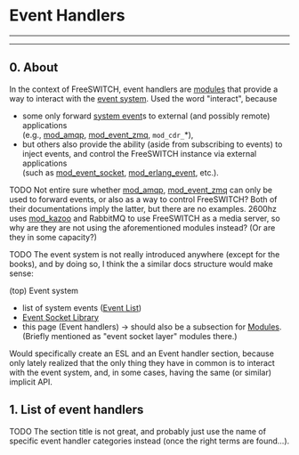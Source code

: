
# Event Handlers 

 

---

---

## 0\. About

In the context of FreeSWITCH, event handlers are [modules](../../Modules/index.mdx#about) that provide a way to interact with the [event system](./index.mdx#0-about). Used the word "interact", because

* some only forward [system event](./Event-List_7143557.mdx#nat)s to external (and possibly remote) applications  
(e.g., [mod\_amqp](../../Modules/mod_amqp_9635078.mdx#about), [mod\_event\_zmq](../../Modules/mod_event_zmq_3966418.mdx#about), `mod_cdr_`\*),
* but others also provide the ability (aside from subscribing to events) to inject events, and control the FreeSWITCH instance via external applications  
(such as [mod\_event\_socket](../../Modules/mod_event_socket_1048924.mdx#11-acl), [mod\_erlang\_event](../../Modules/mod_erlang_event_1048926.mdx#api-), etc.).

  
TODO Not entire sure whether [mod\_amqp](../../Modules/mod_amqp_9635078.mdx#about), [mod\_event\_zmq](../../Modules/mod_event_zmq_3966418.mdx#about) can only be used to forward events, or also as a way to control FreeSWITCH? Both of their documentations imply the latter, but there are no examples. 2600hz uses [mod\_kazoo](../../Modules/mod_kazoo_10683641.mdx#about) and RabbitMQ to use FreeSWITCH as a media server, so why are they are not using the aforementioned modules instead? (Or are they in some capacity?)

  
TODO The event system is not really introduced anywhere (except for the books), and by doing so, I think the a similar docs structure would make sense:

(top) Event system

* list of system events ([Event List](./Event-List_7143557.mdx#nat))
* [Event Socket Library](../../Client-and-Developer-Interfaces/Event-Socket-Library/index.mdx#-new-)
* this page (Event handlers) → should also be a subsection for [Modules](../../Modules/index.mdx#about). (Briefly mentioned as "event socket layer" modules there.)

Would specifically create an ESL and an Event handler section, because only lately realized that the only thing they have in common is to interact with the event system, and, in some cases, having the same (or similar) implicit API.

## 1\. List of event handlers

TODO The section title is not great, and probably just use the name of specific event handler categories instead (once the right terms are found...).


